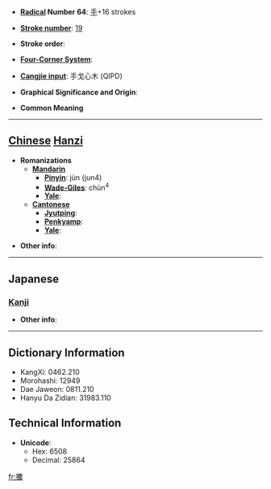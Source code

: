 * '''[[Wiktionary:Chinese radical index| Radical]] Number 64''': [[Wiktionary:Chinese radical index 手|手]]+16 strokes

* '''[[Wiktionary:Chinese total strokes index|Stroke number]]''': [[Wiktionary:Chinese total strokes index 19|19]]

* '''Stroke order''': 

* '''[[Wiktionary:Chinese four corner index|Four-Corner System]]''': 

* '''[[Wiktionary:Chinese Cangjie index|Cangjie input]]''': 手戈心木 (QIPD)

* '''Graphical Significance and Origin''': 

* '''Common Meaning'''

----

== [[Chinese]] [[Hanzi]] ==

* '''Romanizations'''
** '''[[Mandarin]]'''
*** '''[[Pinyin]]''': jùn (jun4)
*** '''[[Wade-Giles]]''': chün<sup>4</sup>
*** '''[[Yale]]''': 
** '''[[Cantonese]]'''
*** '''[[Jyutping]]''':
*** '''[[Penkyamp]]''': 
*** '''[[Yale]]''': 

* '''Other info''': 

----

==Japanese==
===[[Kanji]]===
{{kanji|on readings=[[くん]] (kun), [[きん]] (kin), [[ひ]] (hi)
|kun readings=[[ひろう]] (hirou), [[とる]] (toru)
}}

* '''Other info''':  

----

== Dictionary Information ==

* KangXi: 0462.210
* Morohashi: 12949
* Dae Jaweon: 0811.210
* Hanyu Da Zidian: 31983.110

== Technical Information ==

* '''Unicode''':
** Hex: 6508
** Decimal: 25864

[[fr:攈]]